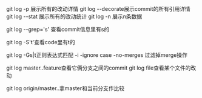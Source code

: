 git log -p 展示所有的改动详情
git log  --decorate展示commit的所有引用详情
git log --stat 展示所有的改动统计
git log -n 展示n条数据

git log --grep='s' 查看commit信息里有s的 

git log -S't'查看code里有t的

git log -Gs\|t正则表达式匹配
-i -ignore case
-no-merges 过滤掉merge操作

git log master..feature查看它俩分支之间的commit
git log file查看某个文件的改动

git log origin/master..拿master和当前分支作比较